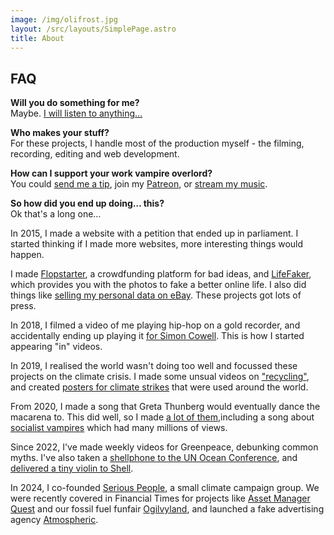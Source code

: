 ```yaml
---
image: /img/olifrost.jpg
layout: /src/layouts/SimplePage.astro
title: About
---
```


<BioBuilder />

<div class="prose">
<h2 class="mt-12 text-2xl">FAQ</h2>

**Will you do something for me?**  
Maybe. [I will listen to anything…](mailto:mail@olifro.st)

**Who makes your stuff?**  
For these projects, I handle most of the production myself - the filming, recording, editing and web development.

**How can I support your work vampire overlord?**  
You could [send me a tip](https://ko-fi.com/olifrost), join my [Patreon](https://www.patreon.com/OliFrost/membership), or [stream my music](https://olifro.st/links).

**So how did you end up doing… this?**  
Ok that's a long one…
</div>
<BioExpander summary="See more">
In 2015, I made a website with a petition that ended up in parliament. I started thinking if I made more websites, more interesting things would happen.

I made [Flopstarter](/blog/flopstarter), a crowdfunding platform for bad ideas, and [LifeFaker](/blog/lifefaker), which provides you with the photos to fake a better online life. I also did things like [selling my personal data on eBay](/blog/data-on-ebay). These projects got lots of press.

In 2018, I filmed a video of me playing hip-hop on a gold recorder, and accidentally ending up playing it [for Simon Cowell](/blog/recorda-boi). This is how I started appearing "in" videos.

In 2019, I realised the world wasn't doing too well and focussed these projects on the climate crisis. I made some unsual videos on ["recycling"](/blog/little-tips), and created [posters for climate strikes](/blog/climate-strike-posters) that were used around the world.

From 2020, I made a song that Greta Thunberg would eventually dance the macarena to. This did well, so I made [a lot of them](/tags/music),including a song about [socialist vampires]((/blog/the-vampire-conspiracy))  which had many millions of views.

Since 2022, I've made weekly videos for Greenpeace, debunking common myths. I've also taken a [shellphone to the UN Ocean Conference](/blog/shellphone), and [delivered a tiny violin to Shell](/blog/tiny-violin).

In 2024, I co-founded [Serious People](https://seriouspeople.org.uk), a small climate campaign group. We were recently covered in Financial Times for projects like [Asset Manager Quest](/blog/asset-manager-quest) and our fossil fuel funfair [Ogilvyland](/blog/fossil-fuel-funfair), and launched a fake advertising agency [Atmospheric](/blog/atmospheric).
</BioExpander>
